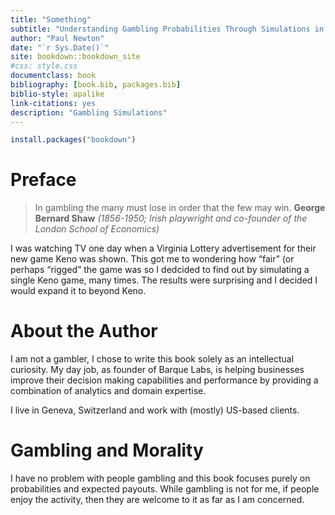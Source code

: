 ```yaml
--- 
title: "Something"
subtitle: "Understanding Gambling Probabilities Through Simulations in R"
author: "Paul Newton"
date: "`r Sys.Date()`"
site: bookdown::bookdown_site
#css: style.css
documentclass: book
bibliography: [book.bib, packages.bib]
biblio-style: apalike
link-citations: yes
description: "Gambling Simulations"
---
```


```r
install.packages("bookdown")

```

# Preface

> In gambling the many must lose in order that the few may win.
  **George Bernard Shaw**
*(1856-1950; Irish playwright
and co-founder of the London School of Economics)*

I was watching TV one day when a Virginia Lottery advertisement for their new game Keno was shown. This got me to wondering how "fair" (or perhaps "rigged" the game was so I dedcided to find out by simulating a single Keno game, many times. The results were surprising and I decided I would expand it to beyond Keno. 

# About the Author

I am not a gambler, I chose to write this book solely as an intellectual curiosity. My day job, as founder of Barque Labs, is helping businesses improve their decision making capabilities and performance by providing a combination of analytics and domain expertise. 

I live in Geneva, Switzerland and work with (mostly) US-based clients.  


# Gambling and Morality 

I have no problem with people gambling and this book focuses purely on probabilities and expected payouts. While gambling is not for me, if people enjoy the activity, then they are welcome to it as far as I am concerned.  

